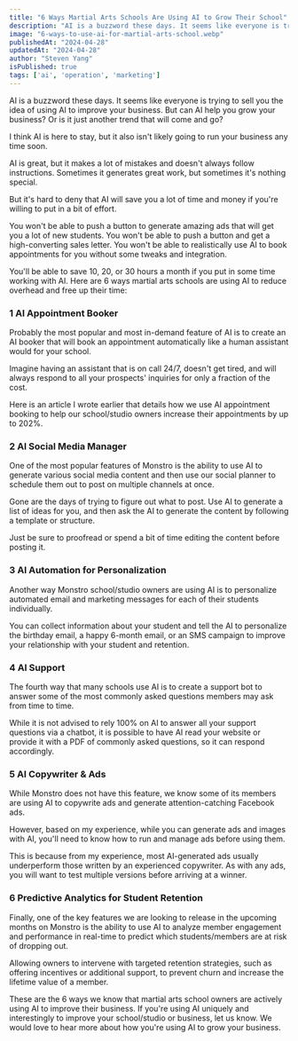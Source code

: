 ```yaml
---
title: "6 Ways Martial Arts Schools Are Using AI to Grow Their School"
description: "AI is a buzzword these days. It seems like everyone is trying to sell you the idea of using AI to improve your business..."
image: "6-ways-to-use-ai-for-martial-arts-school.webp"
publishedAt: "2024-04-28"
updatedAt: "2024-04-28"
author: "Steven Yang"
isPublished: true
tags: ['ai', 'operation', 'marketing']
---
```


AI is a buzzword these days. It seems like everyone is trying to sell you the idea of using AI to improve your business. But can AI help you grow your business? Or is it just another trend that will come and go?

I think AI is here to stay, but it also isn't likely going to run your business any time soon.

AI is great, but it makes a lot of mistakes and doesn't always follow instructions. Sometimes it generates great work, but sometimes it's nothing special.

But it's hard to deny that AI will save you a lot of time and money if you're willing to put in a bit of effort.

You won't be able to push a button to generate amazing ads that will get you a lot of new students. You won't be able to push a button and get a high-converting sales letter. You won't be able to realistically use AI to book appointments for you without some tweaks and integration.

You'll be able to save 10, 20, or 30 hours a month if you put in some time working with AI. Here are 6 ways martial arts schools are using AI to reduce overhead and free up their time:

### 1 AI Appointment Booker

Probably the most popular and most in-demand feature of AI is to create an AI booker that will book an appointment automatically like a human assistant would for your school.

Imagine having an assistant that is on call 24/7, doesn't get tired, and will always respond to all your prospects' inquiries for only a fraction of the cost.

Here is an article I wrote earlier that details how we use AI appointment booking to help our school/studio owners increase their appointments by up to 202%.

### 2 AI Social Media Manager

One of the most popular features of Monstro is the ability to use AI to generate various social media content and then use our social planner to schedule them out to post on multiple channels at once.

Gone are the days of trying to figure out what to post. Use AI to generate a list of ideas for you, and then ask the AI to generate the content by following a template or structure.

Just be sure to proofread or spend a bit of time editing the content before posting it.

### 3 AI Automation for Personalization

Another way Monstro school/studio owners are using AI is to personalize automated email and marketing messages for each of their students individually.

You can collect information about your student and tell the AI to personalize the birthday email, a happy 6-month email, or an SMS campaign to improve your relationship with your student and retention.

### 4 AI Support

The fourth way that many schools use AI is to create a support bot to answer some of the most commonly asked questions members may ask from time to time.

While it is not advised to rely 100% on AI to answer all your support questions via a chatbot, it is possible to have AI read your website or provide it with a PDF of commonly asked questions, so it can respond accordingly.

### 5 AI Copywriter & Ads

While Monstro does not have this feature, we know some of its members are using AI to copywrite ads and generate attention-catching Facebook ads.

However, based on my experience, while you can generate ads and images with AI, you'll need to know how to run and manage ads before using them.

This is because from my experience, most AI-generated ads usually underperform those written by an experienced copywriter. As with any ads, you will want to test multiple versions before arriving at a winner.

### 6 Predictive Analytics for Student Retention

Finally, one of the key features we are looking to release in the upcoming months on Monstro is the ability to use AI to analyze member engagement and performance in real-time to predict which students/members are at risk of dropping out.

Allowing owners to intervene with targeted retention strategies, such as offering incentives or additional support, to prevent churn and increase the lifetime value of a member.

These are the 6 ways we know that martial arts school owners are actively using AI to improve their business. If you're using AI uniquely and interestingly to improve your school/studio or business, let us know. We would love to hear more about how you're using AI to grow your business.
